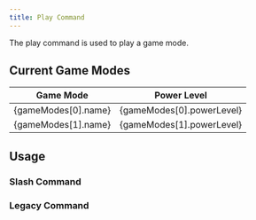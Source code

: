 ```yaml
---
title: Play Command
---
```



The play command is used to play a game mode.

## Current Game Modes

| Game Mode | Power Level |
|-----------|-------------|
| {gameModes[0].name} | {gameModes[0].powerLevel} |
| {gameModes[1].name} | {gameModes[1].powerLevel} |
## Usage

### Slash Command

<PlayCommand 
    isSlashCommand={true} 
    verified={false}
/>

### Legacy Command

<PlayCommand 
    isSlashCommand={false} 
    verified={false}
/>